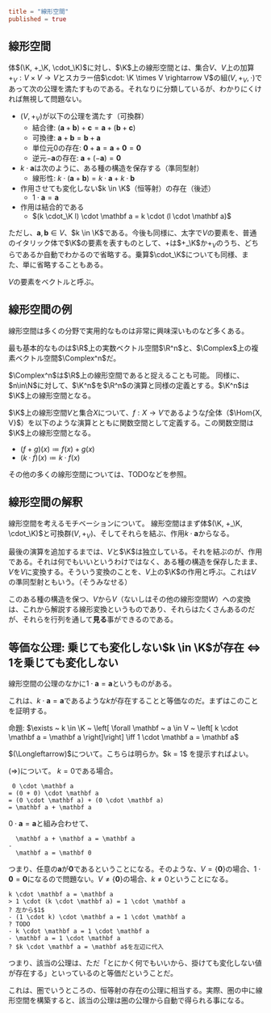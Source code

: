 ```toml
title = "線形空間"
published = true
```

## 線形空間

体$(\K, +_\K, \cdot_\K)$に対し、$\K$上の線形空間とは、集合$V$、$V$上の加算$+_V: V \times V \rightarrow V$とスカラー倍$\cdot: \K \times V \rightarrow V$の組$(V, +_V, \cdot)$であって次の公理を満たすものである。それなりに分類しているが、わかりにくければ無視して問題ない。

- $(V, +_V)$が以下の公理を満たす（可換群）
  - 結合律: $(\mathbf a + \mathbf b) + \mathbf c = \mathbf a + (\mathbf b + \mathbf c)$
  - 可換律: $\mathbf a + \mathbf b = \mathbf b + \mathbf a$
  - 単位元$0$の存在: $\mathbf 0 + \mathbf a = \mathbf a + \mathbf 0 = \mathbf 0$
  - 逆元$-\mathbf a$の存在: $\mathbf a + (-\mathbf a) = \mathbf 0$
- $k \cdot \mathbf a$は次のように、ある種の構造を保存する（準同型射）
  - 線形性: $k \cdot (\mathbf a + \mathbf b) = k \cdot \mathbf a + k \cdot \mathbf b$
- 作用させても変化しない$k \in \K$（恒等射）の存在（後述）
  - $1 \cdot \mathbf a = \mathbf a$
- 作用は結合的である
  - $(k \cdot_\K l) \cdot \mathbf a = k \cdot (l \cdot \mathbf a)$

<!-- TODO: 結合的っていうかな? -->

ただし、$\mathbf a , \mathbf b \in V$、$k \in \K$である。今後も同様に、太字で$V$の要素を、普通のイタリック体で$\K$の要素を表すものとして、$+$は$+_\K$か$+_V$のうち、どちらであるか自動でわかるので省略する。乗算$\cdot_\K$についても同様、また、単に省略することもある。

$V$の要素をベクトルと呼ぶ。

## 線形空間の例


線形空間は多くの分野で実用的なものは非常に興味深いものなど多くある。

最も基本的なものは$\R$上の実数ベクトル空間$\R^n$と、$\Complex$上の複素ベクトル空間$\Complex^n$だ。

$\Complex^n$は$\R$上の線形空間であると捉えることも可能。
同様に、$n\in\N$に対して、$\K^n$を$\R^n$の演算と同様の定義とする。$\K^n$は$\K$上の線形空間となる。

$\K$上の線形空間$V$と集合$X$について、$f: X \rightarrow V$であるような$f$全体（$\Hom{X, V}$）を以下のような演算とともに関数空間として定義する。この関数空間は$\K$上の線形空間となる。

- $(f + g)(x) \coloneqq f(x) + g(x)$
- $(k \cdot f)(x) \coloneqq k \cdot f(x)$

その他の多くの線形空間については、TODOなどを参照。

## 線形空間の解釈

線形空間を考えるモチベーションについて。
線形空間はまず体$(\K, +_\K, \cdot_\K)$と可換群$(V, +_V)$、そしてそれらを結ぶ、作用$k \cdot \mathbf a$からなる。

最後の演算を追加するまでは、$V$と$\K$は独立している。それを結ぶのが、作用である。それは何でもいいというわけではなく、ある種の構造を保存したまま、$V$を$V$に変換する。そういう変換のことを、$V$上の$\K$の作用と呼ぶ。これは$V$の準同型射ともいう。（そうみなせる）

このある種の構造を保つ、$V$から$V$（ないしはその他の線形空間$W$）への変換は、これから解説する線形変換というものであり、それらはたくさんあるのだが、それらを行列を通して**見る**事ができるのである。

## 等価な公理: 乗じても変化しない$k \in \K$が存在 $\iff$ $1$を乗じても変化しない

線形空間の公理のなかに$1 \cdot \mathbf a = \mathbf a$というものがある。

これは、$k \cdot \mathbf a = \mathbf a$であるような$k$が存在することと等価なのだ。まずはこのことを証明する。

命題: $\exists ~ k \in \K ~ \left[ \forall \mathbf ~ a \in V ~ \left[ k \cdot \mathbf a = \mathbf a \right]\right] \iff 1 \cdot \mathbf a = \mathbf a$

<Prove>
$(\Longleftarrow)$について。こちらは明らか。$k = 1$ を提示すればよい。

$(\Longrightarrow)$について。
$k = 0$である場合。

```math:trans:1
 0 \cdot \mathbf a
= (0 + 0) \cdot \mathbf a
= (0 \cdot \mathbf a) + (0 \cdot \mathbf a)
= \mathbf a + \mathbf a
```

$0 \cdot \mathbf a = \mathbf a$と組み合わせて、

```math:trans:1
  \mathbf a + \mathbf a = \mathbf a
-
  \mathbf a = \mathbf 0
```

つまり、任意の$\mathbf a$が$\mathbf 0$であるということになる。そのような、$V = \{\mathbf 0\}$の場合、$1 \cdot \mathbf 0 = \mathbf 0$になるので問題ない。$V \neq \{\mathbf 0\}$の場合、$k \neq 0$ということになる。

```math:trans:1
k \cdot \mathbf a = \mathbf a
> 1 \cdot (k \cdot \mathbf a) = 1 \cdot \mathbf a
? 左から$1$
- (1 \cdot k) \cdot \mathbf a = 1 \cdot \mathbf a
? TODO
- k \cdot \mathbf a = 1 \cdot \mathbf a
- \mathbf a = 1 \cdot \mathbf a
? $k \cdot \mathbf a = \mathbf a$を左辺に代入
```
</Prove>

つまり、該当の公理は、ただ「とにかく何でもいいから、掛けても変化しない値が存在する」といっているのと等価だということだ。

これは、圏でいうところの、恒等射の存在の公理に相当する。実際、圏の中に線形空間を構築すると、該当の公理は圏の公理から自動で得られる事になる。

